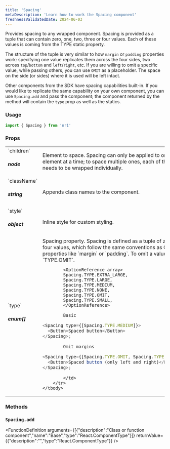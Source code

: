 ```yaml
---
title: 'Spacing'
metaDescription: 'Learn how to work the Spacing component'
freshnessValidatedDate: 2024-06-03
---
```


Provides spacing to any wrapped component. Spacing is provided as a tuple that can contain zero, one, two, three or four values. Each of these values is coming from the TYPE static property.

The structure of the tuple is very similar to how `margin` or `padding` properties work: specifying one value replicates them across the four sides, two across `top`/`bottom` and `left`/`right`, etc. If you are willing to omit a specific value, while passing others, you can use `OMIT` as a placeholder. The space on the side (or sides) where it is used will be left intact.

Other components from the SDK have spacing capabilities built-in. If you would like to replicate the same capability on your own component, you can use `Spacing.add` and pass the component; the component returned by the method will contain the `type` prop as well as the statics.

### Usage

```js
import { Spacing } from 'nr1'
```



### Props

<table>
    <tbody>
        <tr>
            <td>`children` <h5>node</h5></td>
            <td>Element to space. Spacing can only be applied to one signle element at a time; to space multiple ones, each of them needs to be wrapped individually.</td>
        </tr>
        <tr>
            <td>`className` <h5>string</h5></td>
            <td>Appends class names to the component.</td>
        </tr>
        <tr>
            <td>`style` <h5>object</h5></td>
            <td>Inline style for custom styling.</td>
        </tr>
        <tr>
            <td>`type` <h5>enum[]</h5></td>
            <td>Spacing property. Spacing is defined as a tuple of zero to four values, which follow the same conventions as CSS properties like `margin` or `padding`. To omit a value, use `TYPE.OMIT`.

            <OptionReference array>
            Spacing.TYPE.EXTRA_LARGE,
            Spacing.TYPE.LARGE,
            Spacing.TYPE.MEDIUM,
            Spacing.TYPE.NONE,
            Spacing.TYPE.OMIT,
            Spacing.TYPE.SMALL,
            </OptionReference>
            
            Basic
``` js
<Spacing type={[Spacing.TYPE.MEDIUM]}>
  <Button>Spaced button</Button>
</Spacing>;            
```

            Omit margins
```js
<Spacing type={[Spacing.TYPE.OMIT, Spacing.TYPE.LARGE]}>
  <Button>Spaced button (only left and right)</Button>
</Spacing>; 
```
            
            </td>
        </tr>
    </tbody>
</table>

### Methods

### `Spacing.add`

<FunctionDefinition arguments={[{"description":"Class or function component","name":"Base","type":"React.ComponentType"}]} returnValue={{"description":"","type":"React.ComponentType"}} />